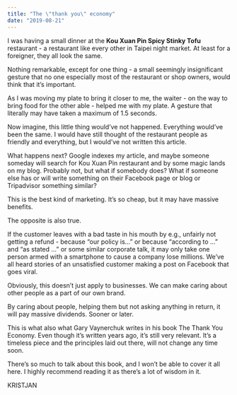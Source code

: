 ```yaml
---
title: "The \"thank you\" economy"
date: "2019-08-21"
---
```


I was having a small dinner at the **Kou Xuan Pin Spicy Stinky Tofu** restaurant - a restaurant like every other in Taipei night market. At least for a foreigner, they all look the same.

Nothing remarkable, except for one thing - a small seemingly insignificant gesture that no one especially most of the restaurant or shop owners, would think that it’s important.

As I was moving my plate to bring it closer to me, the waiter - on the way to bring food for the other able - helped me with my plate. A gesture that literally may have taken a maximum of 1.5 seconds.

Now imagine, this little thing would’ve not happened. Everything would’ve been the same. I would have still thought of the restaurant people as friendly and everything, but I would’ve not written this article.

What happens next? Google indexes my article, and maybe someone someday will search for Kou Xuan Pin restaurant and by some magic lands on my blog. Probably not, but what if somebody does? What if someone else has or will write something on their Facebook page or blog or Tripadvisor something similar?

This is the best kind of marketing. It’s so cheap, but it may have massive benefits.

The opposite is also true.

If the customer leaves with a bad taste in his mouth by e.g., unfairly not getting a refund - because “our policy is...” or because “according to ...” and “as stated ...” or some similar corporate talk, it may only take one person armed with a smartphone to cause a company lose millions. We’ve all heard stories of an unsatisfied customer making a post on Facebook that goes viral.

Obviously, this doesn’t just apply to businesses. We can make caring about other people as a part of our own brand.

By caring about people, helping them but not asking anything in return, it will pay massive dividends. Sooner or later.

This is what also what Gary Vaynerchuk writes in his book The Thank You Economy. Even though it’s written years ago, it’s still very relevant. It’s a timeless piece and the principles laid out there, will not change any time soon.

There’s so much to talk about this book, and I won’t be able to cover it all here. I highly recommend reading it as there’s a lot of wisdom in it.

KRISTJAN
